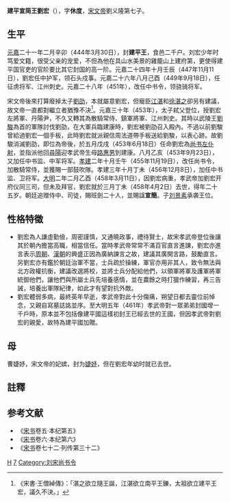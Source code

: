 {{Otheruses|刘宏 (消歧义)|other=名为刘宏的其他人物}}'''建平宣简王劉宏'''（{{bd|434年||458年|4月2日|catIdx=L}}），字'''休度'''，[[宋文帝|宋文帝]]劉义隆第七子。

== 生平 ==
[[元嘉_(南朝宋)|元嘉]]二十一年二月辛卯（444年3月30日），封'''建平王'''，食邑二千户。刘宏少年时笃爱文籍，很受父亲的宠爱，不但為他在具山水美景的雞籠山上建府第，更使得建平国官吏的官阶要比其它封国的高一阶。元嘉二十四年十月壬辰（447年11月11日），劉宏任中护军，领石头戍事。元嘉二十六年八月己酉（449年9月18日），任征虏将军、江州刺史。元嘉二十八年（451年），改任中书令，领骁骑将军。

宋文帝後來打算廢掉太子[[劉劭_(劉宋)|劉劭]]，本就屬意劉宏，但寵臣[[江湛|江湛]]和[[徐湛之|徐湛之]]卻另有建議，故文帝一直都對繼立者猶豫不決<ref>《宋書·王僧綽傳》：「湛之欲立隨王誕，江湛欲立南平王鑠，太祖欲立建平王宏，議久不決。」</ref>。元嘉三十年（453年），太子弒父登位，授劉宏左將軍、丹陽尹，不久又轉其為散騎常侍、鎮軍將軍、江州刺史。其時以武陵王[[宋孝武帝|劉駿]]為首的軍隊討伐劉劭，在大軍兵臨建康時，劉宏被劉劭召入殿內。不過以前劉駿曾給過劉宏一個手板，此時劉宏就派親信周法道帶手板送給劉駿，以表心跡。故劉駿消滅劉劭，即位為帝後，於五月戊戌（453年6月18日）任命劉宏為[[尚书左仆射|尚书左仆射]]，並指派他回[[尋陽|尋陽]]迎孝武帝生母[[路惠男|路惠男]]到建康。八月乙亥（453年9月23日），又加任中书监、中军将军。[[孝建|孝建]]二年十月壬午（455年11月19日），改任尚书令，加散騎常侍，並獲賜一部鼓吹隊。孝建三年十月丁未（456年12月8日），加任中书监、卫将军。[[大明__(刘宋)|大明]]二年二月乙酉（458年3月11日），因劉宏病重，孝武帝加劉宏开府仪同三司，但未及拜官，劉宏就於三月丁未（458年4月2日）去世，得年二十五岁。朝廷追赠侍中、司徒，賜班劍二十人，並賜諡'''宣簡'''。子[[刘景素|刘景素]]承袭王位。

== 性格特徵 ==
*劉宏為人謙虛勤儉，周密謹慎，又通曉政事，禮待賢士，故宋孝武帝登位後讓其於朝內擔當高職，相當信任。當時孝武帝常常不滿百官直言進諫，劉宏亦進言表示[[周朝|周朝]]、[[漢朝|漢朝]]的興盛正因為廣納諫言之故，建議其廣開言路，鼓勵直言。另劉宏亦有鑑於朝廷治軍不當，士兵疏於操練，軍官亦用非其人，致令無法與北方政權抗衡，建議改選將校，並將士兵分配給他們，以領軍將軍及護軍將軍統御他們，讓他們與所屬士兵先培養感情，並在農餘之時打獵作練習，再三告誡，培養出軍隊紀律，如此才有望對抗外敵。
*劉宏體弱多病，最終英年早逝，孝武帝對此十分傷痛，朔望日都去靈位前悼念，又親自寫墓誌詺並序。至大明五年（461年）孝武帝對一眾弟弟封國增一千戶時，原本並不包括像建平國這樣初封王已經去世的王國，但因孝武帝對劉宏的親愛，故特為建平國加贈。
==母==
曹婕妤，宋文帝的妃嫔，封为[[婕妤|婕妤]]，但在劉宏年幼时就已去世。
== 註釋 ==
{{reflist}}
==参考文献 ==
*《[[宋书|宋书]]卷五·本纪第五》
*《[[宋书|宋书]]卷六·本纪第六》
*《[[宋书|宋书]]卷七十二·列传第三十二》

[[Category:刘姓|H]]
[[Category:宋文帝皇子|7]]
[[Category:刘宋尚书令|Category:刘宋尚书令]]